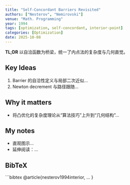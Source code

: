```yaml
---
title: "Self-Concordant Barriers Revisited"
authors: ["Nesterov", "Nemirovski"]
venue: "Math. Programming"
year: 1994
tags: [optimization, self-concordant, interior-point]
categories: [Optimization]
date: 2025-10-08
---
```


::: callout-tip
**TL;DR** 以自洽函数为桥梁，统一了内点法的复杂度与几何直觉。
:::

## Key Ideas
1. Barrier 的自洽性定义与局部二次近似…
2. Newton decrement 与路径跟随…

## Why it matters
- 将凸优化的复杂度理论从“算法技巧”上升到“几何结构”…

## My notes
- 直观图示…
- 延伸阅读：…

## BibTeX
```bibtex
@article{nesterov1994interior,
  ...
}
